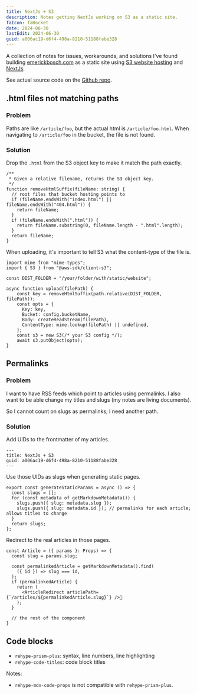 ```yaml
---
title: NextJs + S3 
description: Notes getting NextJs working on S3 as a static site.
faIcon: faRocket
date: 2024-06-30
lastEdit: 2024-06-30
guid: a006ac19-d6f4-498a-8210-51188fabe328
---
```


A collection of notes for issues, workarounds, and solutions I've found building [emerickbosch.com](https://emerickbosch.com) as a static site using [S3 website hosting](https://docs.aws.amazon.com/AmazonS3/latest/userguide/WebsiteHosting.html) and [NextJs](https://nextjs.org/).

See actual source code on the [Github repo](https://github.com/xpcoffee/emerickbosch.com).

## .html files not matching paths

### Problem

Paths are like `/article/foo`, but the actual html is `/article/foo.html`. When navigating to `/article/foo` in the bucket, the file is not found.

### Solution

Drop the `.html` from the S3 object key to make it match the path exactly.

```typescript:deploy.tsx
/**
 * Given a relative filename, returns the S3 object key.
 */
function removeHtmlSuffix(fileName: string) {
  // root files that bucket hosting points to
  if (fileName.endsWith("index.html") || fileName.endsWith("404.html")) {
    return fileName;
  }
  if (fileName.endsWith(".html")) {
    return fileName.substring(0, fileName.length - ".html".length);
  }
  return fileName;
}
```

When uploading, it's important to tell S3 what the content-type of the file is.

```typescript:deploy.tsx {7,12}
import mime from "mime-types";
import { S3 } from "@aws-sdk/client-s3";

const DIST_FOLDER = "/your/folder/with/static/website";

async function upload(filePath) {
    const key = removeHtmlSuffix(path.relative(DIST_FOLDER, filePath));
    const opts = {
      Key: key,
      Bucket: config.bucketName,
      Body: createReadStream(filePath),
      ContentType: mime.lookup(filePath) || undefined,
    };
    const s3 = new S3(/* your S3 config */);
    await s3.putObject(opts);
}
```


## Permalinks

### Problem

I want to have RSS feeds which point to articles using permalinks.
I also want to be able change my titles and slugs (my notes are living documents).

So I cannot count on slugs as permalinks; I need another path.


### Solution

Add UIDs to the frontmatter of my articles.

```md:/articles/myarticle.mdx {3}
---
title: NextJs + S3 
guid: a006ac19-d6f4-498a-8210-51188fabe328
---
```

Use those UIDs as slugs when generating static pages.

```typescript:/src/app/articles/[slug]/page.tsx {5}
export const generateStaticParams = async () => {
  const slugs = [];
  for (const metadata of getMarkdownMetadata()) {
    slugs.push({ slug: metadata.slug });
    slugs.push({ slug: metadata.id }); // permalinks for each article; allows titles to change
  }
  return slugs;
};
```

Redirect to the real articles in those pages.


```typescript:/src/app/articles/[slug]/page.tsx {9}
const Article = ({ params }: Props) => {
  const slug = params.slug;

  const permalinkedArticle = getMarkdownMetadata().find(
    ({ id }) => slug === id,
  );
  if (permalinkedArticle) {
    return (
      <ArticleRedirect articlePath={`/articles/${permalinkedArticle.slug}`} />
    );
  }
  
  // the rest of the component
}
```

## Code blocks

- `rehype-prism-plus`: syntax, line numbers, line highlighting
- `rehype-code-titles`: code block titles

Notes:
 - `rehype-mdx-code-props` is not compatible with `rehype-prism-plus`.
